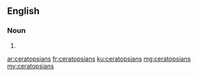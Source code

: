 ==English==

===Noun===
{{head|en|noun plural form}}

# {{plural of|ceratopsian|lang=en}}

[[ar:ceratopsians]]
[[fr:ceratopsians]]
[[ku:ceratopsians]]
[[mg:ceratopsians]]
[[my:ceratopsians]]